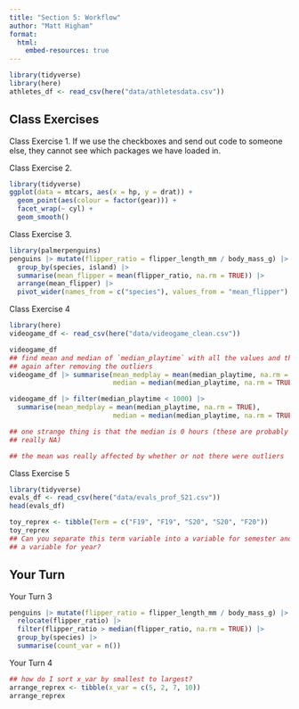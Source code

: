 ```yaml
---
title: "Section 5: Workflow"
author: "Matt Higham"
format: 
  html:
    embed-resources: true
---
```


```r
library(tidyverse)
library(here)
athletes_df <- read_csv(here("data/athletesdata.csv"))
```

## Class Exercises

Class Exercise 1. If we use the checkboxes and send out code to someone else, they cannot see which packages we have loaded in.

Class Exercise 2.

```r
library(tidyverse)
ggplot(data = mtcars, aes(x = hp, y = drat)) +
  geom_point(aes(colour = factor(gear))) +
  facet_wrap(~ cyl) +
  geom_smooth()
```

Class Exercise 3.

```r
library(palmerpenguins)
penguins |> mutate(flipper_ratio = flipper_length_mm / body_mass_g) |>
  group_by(species, island) |>
  summarise(mean_flipper = mean(flipper_ratio, na.rm = TRUE)) |>
  arrange(mean_flipper) |>
  pivot_wider(names_from = c("species"), values_from = "mean_flipper")
```

Class Exercise 4

```r
library(here)
videogame_df <- read_csv(here("data/videogame_clean.csv"))

videogame_df
## find mean and median of `median_playtime` with all the values and then
## again after removing the outliers
videogame_df |> summarise(mean_medplay = mean(median_playtime, na.rm = TRUE),
                          median = median(median_playtime, na.rm = TRUE))

videogame_df |> filter(median_playtime < 1000) |>
  summarise(mean_medplay = mean(median_playtime, na.rm = TRUE),
                          median = median(median_playtime, na.rm = TRUE))

## one strange thing is that the median is 0 hours (these are probably
## really NA)

## the mean was really affected by whether or not there were outliers
```

Class Exercise 5

```r
library(tidyverse)
evals_df <- read_csv(here("data/evals_prof_S21.csv"))
head(evals_df)

toy_reprex <- tibble(Term = c("F19", "F19", "S20", "S20", "F20"))
toy_reprex
## Can you separate this term variable into a variable for semester and
## a variable for year?
```

## Your Turn

Your Turn 3

```r
penguins |> mutate(flipper_ratio = flipper_length_mm / body_mass_g) |>
  relocate(flipper_ratio) |>
  filter(flipper_ratio > median(flipper_ratio, na.rm = TRUE)) |>
  group_by(species) |>
  summarise(count_var = n())
```

Your Turn 4

```r
## how do I sort x_var by smallest to largest?
arrange_reprex <- tibble(x_var = c(5, 2, 7, 10))
arrange_reprex
```